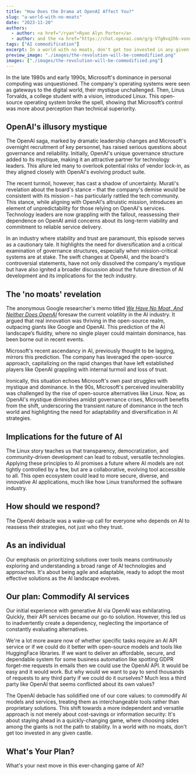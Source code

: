 ```yaml
---
title: "How Does the Drama at OpenAI Affect You?"
slug: "a-world-with-no-moats"
date: "2023-11-20"
authors:
  - author: <a href="/ryan">Ryan Alyn Porter</a>
  - author: and the <a href="https://chat.openai.com/g/g-V7g8vq1hb-vonnegut"><i>Vonnegut</i></a> GPT
tags: ["AI commodification"]
excerpt: In a world with no moats, don't get too invested in any given castle.
preview_image: "./images/the-revolution-will-be-commodifiied.png"
images: ["./images/the-revolution-will-be-commodifiied.png"]
---
```



<CustomGatsbyImage index={0} className="right" alt="THE REVOLUTION WILL BE COMMODIFIED" />

In the late 1980s and early 1990s, Microsoft's dominance in personal computing was unquestioned. The company's operating systems were seen as gateways to the digital world, their mystique unchallenged. Then, Linus Torvalds, a college student with a vision, introduced Linux. This open-source operating system broke the spell, showing that Microsoft’s control was more about perception than technical superiority.

## OpenAI's illusory mystique

The OpenAI saga, marked by dramatic leadership changes and Microsoft's overnight recruitment of key personnel, has raised serious questions about governance and reliability. Initially, OpenAI's unique governance structure added to its mystique, making it an attractive partner for technology leaders. This allure led many to overlook potential risks of vendor lock-in, as they aligned closely with OpenAI's evolving product suite.

The recent turmoil, however, has cast a shadow of uncertainty. Murati's revelation about the board's stance – that the company's demise would be consistent with its mission – has particularly rattled the tech community. This stance, while aligning with OpenAI's altruistic mission, introduces an element of unpredictability for those relying on OpenAI's services. Technology leaders are now grappling with the fallout, reassessing their dependence on OpenAI amid concerns about its long-term viability and commitment to reliable service delivery.

In an industry where stability and trust are paramount, this episode serves as a cautionary tale. It highlights the need for diversification and a critical examination of governance structures, especially when mission-critical systems are at stake. The swift changes at OpenAI, and the board's controversial statements, have not only dissolved the company's mystique but have also ignited a broader discussion about the future direction of AI development and its implications for the tech industry.

## The 'no moats' revelation

The anonymous Google researcher's memo titled *[We Have No Moat, And Neither Does OpenAI](https://www.semianalysis.com/p/google-we-have-no-moat-and-neither)* foresaw the current volatility in the AI industry. It argued that real innovation was thriving in the open-source realm, outpacing giants like Google and OpenAI. This prediction of the AI landscape’s fluidity, where no single player could maintain dominance, has been borne out in recent events.

Microsoft's recent ascendancy in AI, previously thought to be lagging, mirrors this prediction. The company has leveraged the open-source approach, capitalizing on the rapid changes that have left established players like OpenAI grappling with internal turmoil and loss of trust.

Ironically, this situation echoes Microsoft's own past struggles with mystique and dominance. In the 90s, Microsoft's perceived invulnerability was challenged by the rise of open-source alternatives like Linux. Now, as OpenAI's mystique diminishes amidst governance crises, Microsoft benefits from the shift, underscoring the transient nature of dominance in the tech world and highlighting the need for adaptability and diversification in AI strategies.

## Implications for the future of AI

The Linux story teaches us that transparency, democratization, and community-driven development can lead to robust, versatile technologies. Applying these principles to AI promises a future where AI models are not tightly controlled by a few, but are a collaborative, evolving tool accessible to all. This open ecosystem could lead to more secure, diverse, and innovative AI applications, much like how Linux transformed the software industry.

## How should we respond?

The OpenAI debacle was a wake-up call for everyone who depends on AI to reassess their strategies, not just who they trust.

## As an individual

Our emphasis on prioritizing solutions over tools means continuously exploring and understanding a broad range of AI technologies and approaches. It's about being agile and adaptable, ready to adopt the most effective solutions as the AI landscape evolves.

## Our plan: Commodify AI services

Our initial experience with generative AI via OpenAI was exhilarating. Quickly, their API services became our go-to solution. However, this led us to inadvertently create a dependency, neglecting the importance of constantly evaluating alternatives.

We're a lot more aware now of whether specific tasks require an AI API service or if we could do it better with open-source models and tools like HuggingFace libraries.  If we want to deliver an affordable, secure, and dependable system for some business automation like spotting GDPR forget-me requests in emails then we could use the OpenAI API.  It would be easy and it would work. But why would we want to pay to send thousands of requests to any third party if we could do it ourselves?  Much less a third party like OpenAI that seems conflicted about its own values?

The OpenAI debacle has solidified one of our core values: to commodify AI models and services, treating them as interchangeable tools rather than proprietary solutions. This shift towards a more independent and versatile approach is not merely about cost-savings or information security: It's about staying ahead in a quickly-changing game, where choosing sides among the giants is not the path to stability. In a world with no moats, don't get too invested in any given castle.

## What's Your Plan?

What's your next move in this ever-changing game of AI?